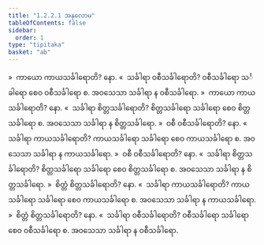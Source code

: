 ```yaml
---
title: "1.2.2.1 အနုလောမ"
tableOfContents: false
sidebar:
  order: 1
type: "tipitaka"
basket: "ab"
---
```



<DynamicBreadcrumb />

<Division number="10">

<Paragraph number="70">
»  ကာယော ကာယသင်္ခါရောတိ? နော.
</Paragraph>

<Paragraph number="71">
«  သင်္ခါရာ ဝစီသင်္ခါရောတိ?
</Paragraph>

<Paragraph number="72">
ဝစီသင်္ခါရော သင်္ခါရော စေဝ ဝစီသင်္ခါရော စ. အဝသေသာ သင်္ခါရာ န ဝစီသင်္ခါရော.
</Paragraph>

<Paragraph number="73">
»  ကာယော ကာယသင်္ခါရောတိ? နော.
</Paragraph>

<Paragraph number="74">
«  သင်္ခါရာ စိတ္တသင်္ခါရောတိ?
</Paragraph>

<Paragraph number="75">
စိတ္တသင်္ခါရော သင်္ခါရော စေဝ စိတ္တသင်္ခါရော စ. အဝသေသာ သင်္ခါရာ န စိတ္တသင်္ခါရော.
</Paragraph>

</Division>
<Division number="11">

<Paragraph number="76">
»  ဝစီ ဝစီသင်္ခါရောတိ? နော.
</Paragraph>

<Paragraph number="77">
«  သင်္ခါရာ ကာယသင်္ခါရောတိ?
</Paragraph>

<Paragraph number="78">
ကာယသင်္ခါရော သင်္ခါရော စေဝ ကာယသင်္ခါရော စ. အဝသေသာ သင်္ခါရာ န ကာယသင်္ခါရော.
</Paragraph>

<Paragraph number="79">
»  ဝစီ ဝစီသင်္ခါရောတိ? နော.
</Paragraph>

<Paragraph number="80">
«  သင်္ခါရာ စိတ္တသင်္ခါရောတိ?
</Paragraph>

<Paragraph number="81">
စိတ္တသင်္ခါရော သင်္ခါရော စေဝ စိတ္တသင်္ခါရော စ. အဝသေသာ သင်္ခါရာ န စိတ္တသင်္ခါရော.
</Paragraph>

</Division>
<Division number="12">

<Paragraph number="82">
»  စိတ္တံ စိတ္တသင်္ခါရောတိ? နော.
</Paragraph>

<Paragraph number="83">
«  သင်္ခါရာ ကာယသင်္ခါရောတိ?
</Paragraph>

<Paragraph number="84">
ကာယသင်္ခါရော သင်္ခါရော စေဝ ကာယသင်္ခါရော စ. အဝသေသာ သင်္ခါရာ န ကာယသင်္ခါရော.
</Paragraph>

<Paragraph number="85">
»  စိတ္တံ စိတ္တသင်္ခါရောတိ? နော.
</Paragraph>

<Paragraph number="86">
«  သင်္ခါရာ ဝစီသင်္ခါရောတိ?
</Paragraph>

<Paragraph number="87">
ဝစီသင်္ခါရော သင်္ခါရော စေဝ ဝစီသင်္ခါရော စ. အဝသေသာ သင်္ခါရာ န ဝစီသင်္ခါရော.
</Paragraph>
</Division>